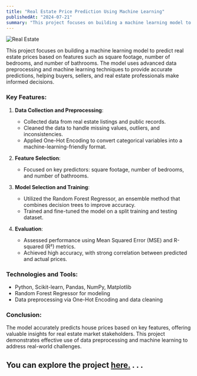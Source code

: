 ```yaml
---
title: "Real Estate Price Prediction Using Machine Learning"
publishedAt: "2024-07-21"
summary: "This project focuses on building a machine learning model to predict real estate prices based on features such as square footage, number of bedrooms, and number of bathrooms. The model uses advanced data preprocessing and machine learning techniques to provide accurate predictions, helping buyers, sellers, and real estate professionals make informed decisions."
---
```


![Real Estate](/blogpics/RealEstate2.jpg)


This project focuses on building a machine learning model to predict real estate prices based on features such as square footage, number of bedrooms, and number of bathrooms. The model uses advanced data preprocessing and machine learning techniques to provide accurate predictions, helping buyers, sellers, and real estate professionals make informed decisions.

### Key Features:
1. **Data Collection and Preprocessing**:
   - Collected data from real estate listings and public records.
   - Cleaned the data to handle missing values, outliers, and inconsistencies.
   - Applied One-Hot Encoding to convert categorical variables into a machine-learning-friendly format.

2. **Feature Selection**:
   - Focused on key predictors: square footage, number of bedrooms, and number of bathrooms.

3. **Model Selection and Training**:
   - Utilized the Random Forest Regressor, an ensemble method that combines decision trees to improve accuracy.
   - Trained and fine-tuned the model on a split training and testing dataset.

4. **Evaluation**:
   - Assessed performance using Mean Squared Error (MSE) and R-squared (R²) metrics.
   - Achieved high accuracy, with strong correlation between predicted and actual prices.

### Technologies and Tools:
- Python, Scikit-learn, Pandas, NumPy, Matplotlib
- Random Forest Regressor for modeling
- Data preprocessing via One-Hot Encoding and data cleaning

### Conclusion:
The model accurately predicts house prices based on key features, offering valuable insights for real estate market stakeholders. This project demonstrates effective use of data preprocessing and machine learning to address real-world challenges.

You can explore the project [here.](https://github.com/sourize/Real-Estate-Price-Prediction-Using-Machine-Learning)
.
.
.
---
